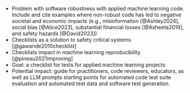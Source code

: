 - Problem with software robustness with applied machine learning code. 
Include and cite examples where non-robust code
has led to negative societal and economic impacts 
(e.g., misinformation [@Ashley2024], social bias [@Alice2023], 
substantial financial losses [@Asheeta2019], and safety hazards [@David2023])
- Checklists as a solution to safety critical systems [@gawande2010checklist]
- Checklists impact in machine learning reproducibility [@pineau2021improving]
- Goal: a checklist for tests for applied machine learning projects
- Potential impact: guide for practitioners, code reviewers, educators, 
as well as LLM prompts starting points for automated code test suite evaluation 
and automated test data and software test generation.
